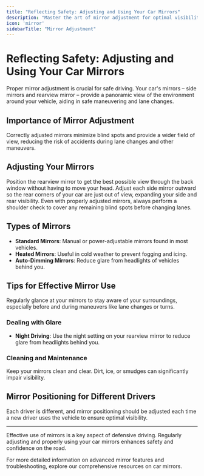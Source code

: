 ```yaml
---
title: "Reflecting Safety: Adjusting and Using Your Car Mirrors"
description: "Master the art of mirror adjustment for optimal visibility. Learn how side mirrors and the rearview mirror are essential for safe maneuvering and lane changes."
icon: 'mirror'
sidebarTitle: "Mirror Adjustment"
---
```


# Reflecting Safety: Adjusting and Using Your Car Mirrors

Proper mirror adjustment is crucial for safe driving. Your car's mirrors – side mirrors and rearview mirror – provide a panoramic view of the environment around your vehicle, aiding in safe maneuvering and lane changes.

## Importance of Mirror Adjustment

<Info>
Correctly adjusted mirrors minimize blind spots and provide a wider field of view, reducing the risk of accidents during lane changes and other maneuvers.
</Info>

## Adjusting Your Mirrors

<Steps>
  <Step title="Rearview Mirror">
    Position the rearview mirror to get the best possible view through the back window without having to move your head.
  </Step>
  <Step title="Side Mirrors">
    Adjust each side mirror outward so the rear corners of your car are just out of view, expanding your side and rear visibility.
  </Step>
  <Step title="Blind Spot Check">
    Even with properly adjusted mirrors, always perform a shoulder check to cover any remaining blind spots before changing lanes.
  </Step>
</Steps>

## Types of Mirrors

- **Standard Mirrors**: Manual or power-adjustable mirrors found in most vehicles.
- **Heated Mirrors**: Useful in cold weather to prevent fogging and icing.
- **Auto-Dimming Mirrors**: Reduce glare from headlights of vehicles behind you.

## Tips for Effective Mirror Use

<Tip title="Regular Checks">
Regularly glance at your mirrors to stay aware of your surroundings, especially before and during maneuvers like lane changes or turns.
</Tip>

### Dealing with Glare

- **Night Driving**: Use the night setting on your rearview mirror to reduce glare from headlights behind you.

### Cleaning and Maintenance

<Note>
Keep your mirrors clean and clear. Dirt, ice, or smudges can significantly impair visibility.
</Note>

## Mirror Positioning for Different Drivers

<Warning>
Each driver is different, and mirror positioning should be adjusted each time a new driver uses the vehicle to ensure optimal visibility.
</Warning>

---

Effective use of mirrors is a key aspect of defensive driving. Regularly adjusting and properly using your car mirrors enhances safety and confidence on the road.

<Note>
For more detailed information on advanced mirror features and troubleshooting, explore our comprehensive resources on car mirrors.
</Note>
